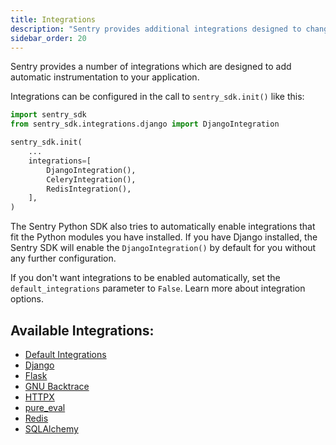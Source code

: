 ```yaml
---
title: Integrations
description: "Sentry provides additional integrations designed to change configuration or add instrumentation to your application."
sidebar_order: 20
---
```


Sentry provides a number of integrations which are designed to add automatic instrumentation to your application.

Integrations can be configured in the call to `sentry_sdk.init()` like this:

```python
import sentry_sdk
from sentry_sdk.integrations.django import DjangoIntegration

sentry_sdk.init(
    ...
    integrations=[
        DjangoIntegration(),
        CeleryIntegration(),
        RedisIntegration(),
    ],
)
```

The Sentry Python SDK also tries to automatically enable integrations that fit the Python modules you have installed. If you have Django installed, the Sentry SDK will enable the `DjangoIntegration()` by default for you without any further configuration.

If you don't want integrations to be enabled automatically, set the `default_integrations` parameter to `False`. Learn more about <PlatformLink to="/configuration/options/#integration-configuration">integration options</PlatformLink>.

## Available Integrations:

- [Default Integrations](default-integrations/)
- [Django](django/)
- [Flask](flask/)
- [GNU Backtrace](gnu_backtrace/)
- [HTTPX](httpx/)
- [pure_eval](pure_eval/)
- [Redis](redis/)
- [SQLAlchemy](sqlalchemy/)
